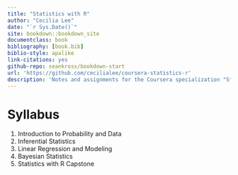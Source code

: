 ```yaml
--- 
title: "Statistics with R"
author: "Cecilia Lee"
date: "`r Sys.Date()`"
site: bookdown::bookdown_site
documentclass: book
bibliography: [book.bib]
biblio-style: apalike
link-citations: yes
github-repo: seankross/bookdown-start
url: 'https://github.com/cecilialee/coursera-statistics-r'
description: 'Notes and assignments for the Coursera specialization "Statistics with R".'
---
```


# Syllabus {-}

1. Introduction to Probability and Data
2. Inferential Statistics
3. Linear Regression and Modeling
4. Bayesian Statistics
5. Statistics with R Capstone
